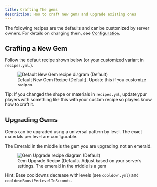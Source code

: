 ```yaml
---
title: Crafting The gems
description: How to craft new gems and upgrade existing ones.
---
```


The following recipes are the defaults and can be customized by server owners. For details on changing them, see [Configuration](/fundamentals/getting-set-up/configuration).

## Crafting a New Gem

Follow the default recipe shown below (or your customized variant in `recipes.yml`.).

<figure>
	<img src="/images/new_gem.png" alt="Default New Gem recipe diagram (Default)" />
	<figcaption>Default New Gem Recipe (Default). Update this if you customize recipes.</figcaption>
  
</figure>

Tip: If you changed the shape or materials in `recipes.yml`, update ypur players with something like this with your custom recipe so players know how to craft it.

## Upgrading Gems

Gems can be upgraded using a universal pattern by level. The exact materials per level are configurable.

<Callout title="Info">
  The Emerald in the middle is the gem you are upgrading, not an emerald.
</Callout>

<figure>
	<img src="/images/gem_upgrade.png" alt="Gem Upgrade recipe diagram (Default)" />
	<figcaption>Gem Upgrade Recipe (Default). Adjust based on your server’s settings. The emerald in the middle is a gem</figcaption>
</figure>

Hint: Base cooldowns decrease with levels (see `cooldown.yml`) and `cooldownBoostPerLevelInSeconds`.
